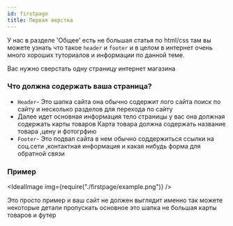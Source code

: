 ```yaml
---
id: firstpage
title: Первая верстка
---
```


У нас в разделе 'Общее' есть не большая статья по html/css там вы можете узнать что такое `header` и `footer` 
и в целом в интернет очень  много хороших туториалов и информации по данной теме.

Вас нужно сверстать одну страницу интернет магазина  
### Что должна содержать ваша страница?
- `Header`- Это шапка сайта она обычно содержит лого сайта поиск по сайту и несколько разделов для перехода по сайту
-  Далее идет основная информация тело страницы у вас она должная содержать карты товаров 
    Карта товара должна содержать название товара ,цену и фотогрфию
- `Footer`- Это подвал сайта в нем обычно соддержиться ссылки на соц.сети ,контактная информация и какая нибудь форма для обратной связи

### Пример 
<IdealImage img={require("./firstpage/example.png")} />

Это просто пример и ваш сайт не должен выглядит именно так можете некоторые детали пропускать основное это шапка не большая карты товаров и футер 